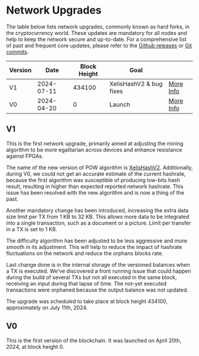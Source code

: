 # Network Upgrades

The table below lists network upgrades, commonly known as hard forks, in the cryptocurrency world.
These updates are mandatory for all nodes and help to keep the network secure and up-to-date.
For a comprehensive list of past and frequent core updates, please refer to the [Github releases](https://github.com/xelis-project/xelis-blockchain/releases) 
or [Git commits](https://github.com/xelis-project/xelis-blockchain/commits/dev).

| Version | Date       | Block Height | Goal                    |                                   |
|---------|------------|--------------|-------------------------|-----------------------------------|
| V1      | 2024-07-11 | 434100       | XelisHashV2 & bug fixes | [More Info](/network_upgrades#v1) |
| V0      | 2024-04-20 | 0            | Launch                  | [More Info](/network_upgrades#v0) |


## V1

This is the first network upgrade, primarily aimed at adjusting the mining algorithm to be more egalitarian across devices
and enhance resistance against FPGAs.

The name of the new version of POW algorithm is [XelisHashV2](https://github.com/xelis-project/xelis-hash).
Additionally, during V0, we could not get an accurate estimate of the current hashrate, because
the first algorithm was susceptible of producing low-bits hash result, resulting in higher than expected reported network hashrate.
This issue has been resolved with the new algorithm and is now a thing of the past.

Another mandatory change has been introduced, increasing the extra data size limit per TX from 1 KB to 32 KB.
This allows more data to be integrated into a single transaction, such as a document or a picture.
Limit per transfer in a TX is set to 1 KB.

The difficulty algorithm has been adjusted to be less aggressive and more smooth in its adjustment.
This will help to reduce the impact of hashrate fluctuations on the network and reduce the orphans blocks rate.

Last change done is in the internal storage of the versioned balances when a TX is executed.
We've discovered a front running issue that could happen during the build of several TXs but not all executed in the same block,
receiving an input during that lapse of time. The not-yet executed transactions were orphaned because the output balance was not updated.

The upgrade was scheduled to take place at block height 434100, approximately on July 11th, 2024.

## V0

This is the first version of the blockchain.
It was launched on April 20th, 2024, at block height 0.